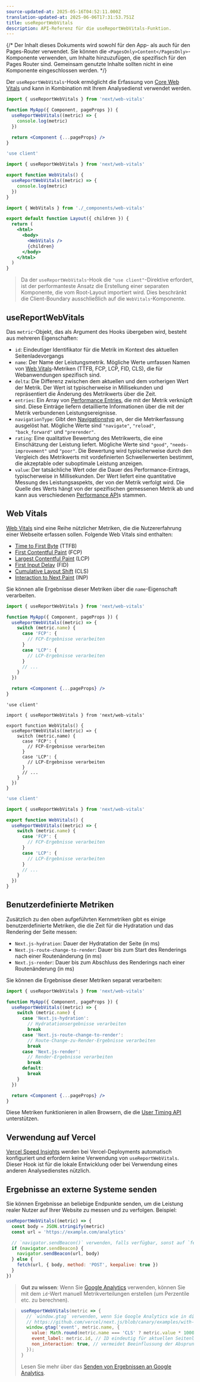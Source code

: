 ```yaml
---
source-updated-at: 2025-05-16T04:52:11.000Z
translation-updated-at: 2025-06-06T17:31:53.751Z
title: useReportWebVitals
description: API-Referenz für die useReportWebVitals-Funktion.
---
```


{/* Der Inhalt dieses Dokuments wird sowohl für den App- als auch für den Pages-Router verwendet. Sie können die `<PagesOnly>Content</PagesOnly>`-Komponente verwenden, um Inhalte hinzuzufügen, die spezifisch für den Pages Router sind. Gemeinsam genutzte Inhalte sollten nicht in eine Komponente eingeschlossen werden. */}

Der `useReportWebVitals`-Hook ermöglicht die Erfassung von [Core Web Vitals](https://web.dev/vitals/) und kann in Kombination mit Ihrem Analysedienst verwendet werden.

<PagesOnly>

```jsx filename="pages/_app.js"
import { useReportWebVitals } from 'next/web-vitals'

function MyApp({ Component, pageProps }) {
  useReportWebVitals((metric) => {
    console.log(metric)
  })

  return <Component {...pageProps} />
}
```

</PagesOnly>

<AppOnly>

```jsx filename="app/_components/web-vitals.js"
'use client'

import { useReportWebVitals } from 'next/web-vitals'

export function WebVitals() {
  useReportWebVitals((metric) => {
    console.log(metric)
  })
}
```

```jsx filename="app/layout.js"
import { WebVitals } from './_components/web-vitals'

export default function Layout({ children }) {
  return (
    <html>
      <body>
        <WebVitals />
        {children}
      </body>
    </html>
  )
}
```

> Da der `useReportWebVitals`-Hook die `"use client"`-Direktive erfordert, ist der performanteste Ansatz die Erstellung einer separaten Komponente, die vom Root-Layout importiert wird. Dies beschränkt die Client-Boundary ausschließlich auf die `WebVitals`-Komponente.

</AppOnly>

## useReportWebVitals

Das `metric`-Objekt, das als Argument des Hooks übergeben wird, besteht aus mehreren Eigenschaften:

- `id`: Eindeutiger Identifikator für die Metrik im Kontext des aktuellen Seitenladevorgangs
- `name`: Der Name der Leistungsmetrik. Mögliche Werte umfassen Namen von [Web Vitals](#web-vitals)-Metriken (TTFB, FCP, LCP, FID, CLS), die für Webanwendungen spezifisch sind.
- `delta`: Die Differenz zwischen dem aktuellen und dem vorherigen Wert der Metrik. Der Wert ist typischerweise in Millisekunden und repräsentiert die Änderung des Metrikwerts über die Zeit.
- `entries`: Ein Array von [Performance Entries](https://developer.mozilla.org/docs/Web/API/PerformanceEntry), die mit der Metrik verknüpft sind. Diese Einträge liefern detaillierte Informationen über die mit der Metrik verbundenen Leistungsereignisse.
- `navigationType`: Gibt den [Navigationstyp](https://developer.mozilla.org/docs/Web/API/PerformanceNavigationTiming/type) an, der die Metrikerfassung ausgelöst hat. Mögliche Werte sind `"navigate"`, `"reload"`, `"back_forward"` und `"prerender"`.
- `rating`: Eine qualitative Bewertung des Metrikwerts, die eine Einschätzung der Leistung liefert. Mögliche Werte sind `"good"`, `"needs-improvement"` und `"poor"`. Die Bewertung wird typischerweise durch den Vergleich des Metrikwerts mit vordefinierten Schwellenwerten bestimmt, die akzeptable oder suboptimale Leistung anzeigen.
- `value`: Der tatsächliche Wert oder die Dauer des Performance-Eintrags, typischerweise in Millisekunden. Der Wert liefert eine quantitative Messung des Leistungsaspekts, der von der Metrik verfolgt wird. Die Quelle des Werts hängt von der spezifischen gemessenen Metrik ab und kann aus verschiedenen [Performance API](https://developer.mozilla.org/docs/Web/API/Performance_API)s stammen.

## Web Vitals

[Web Vitals](https://web.dev/vitals/) sind eine Reihe nützlicher Metriken, die die Nutzererfahrung einer Webseite erfassen sollen. Folgende Web Vitals sind enthalten:

- [Time to First Byte](https://developer.mozilla.org/docs/Glossary/Time_to_first_byte) (TTFB)
- [First Contentful Paint](https://developer.mozilla.org/docs/Glossary/First_contentful_paint) (FCP)
- [Largest Contentful Paint](https://web.dev/lcp/) (LCP)
- [First Input Delay](https://web.dev/fid/) (FID)
- [Cumulative Layout Shift](https://web.dev/cls/) (CLS)
- [Interaction to Next Paint](https://web.dev/inp/) (INP)

Sie können alle Ergebnisse dieser Metriken über die `name`-Eigenschaft verarbeiten.

<PagesOnly>

```jsx filename="pages/_app.js"
import { useReportWebVitals } from 'next/web-vitals'

function MyApp({ Component, pageProps }) {
  useReportWebVitals((metric) => {
    switch (metric.name) {
      case 'FCP': {
        // FCP-Ergebnisse verarbeiten
      }
      case 'LCP': {
        // LCP-Ergebnisse verarbeiten
      }
      // ...
    }
  })

  return <Component {...pageProps} />
}
```

</PagesOnly>

<AppOnly>

```tsx filename="app/components/web-vitals.tsx" switcher
'use client'

import { useReportWebVitals } from 'next/web-vitals'

export function WebVitals() {
  useReportWebVitals((metric) => {
    switch (metric.name) {
      case 'FCP': {
        // FCP-Ergebnisse verarbeiten
      }
      case 'LCP': {
        // LCP-Ergebnisse verarbeiten
      }
      // ...
    }
  })
}
```

```jsx filename="app/components/web-vitals.js" switcher
'use client'

import { useReportWebVitals } from 'next/web-vitals'

export function WebVitals() {
  useReportWebVitals((metric) => {
    switch (metric.name) {
      case 'FCP': {
        // FCP-Ergebnisse verarbeiten
      }
      case 'LCP': {
        // LCP-Ergebnisse verarbeiten
      }
      // ...
    }
  })
}
```

</AppOnly>

<PagesOnly>

## Benutzerdefinierte Metriken

Zusätzlich zu den oben aufgeführten Kernmetriken gibt es einige benutzerdefinierte Metriken, die die Zeit für die Hydratation und das Rendering der Seite messen:

- `Next.js-hydration`: Dauer der Hydratation der Seite (in ms)
- `Next.js-route-change-to-render`: Dauer bis zum Start des Renderings nach einer Routenänderung (in ms)
- `Next.js-render`: Dauer bis zum Abschluss des Renderings nach einer Routenänderung (in ms)

Sie können die Ergebnisse dieser Metriken separat verarbeiten:

```jsx filename="pages/_app.js"
import { useReportWebVitals } from 'next/web-vitals'

function MyApp({ Component, pageProps }) {
  useReportWebVitals((metric) => {
    switch (metric.name) {
      case 'Next.js-hydration':
        // Hydratationsergebnisse verarbeiten
        break
      case 'Next.js-route-change-to-render':
        // Route-Change-zu-Render-Ergebnisse verarbeiten
        break
      case 'Next.js-render':
        // Render-Ergebnisse verarbeiten
        break
      default:
        break
    }
  })

  return <Component {...pageProps} />
}
```

Diese Metriken funktionieren in allen Browsern, die die [User Timing API](https://caniuse.com/#feat=user-timing) unterstützen.

</PagesOnly>

## Verwendung auf Vercel

[Vercel Speed Insights](https://vercel.com/docs/concepts/speed-insights) werden bei Vercel-Deployments automatisch konfiguriert und erfordern keine Verwendung von `useReportWebVitals`. Dieser Hook ist für die lokale Entwicklung oder bei Verwendung eines anderen Analysedienstes nützlich.

## Ergebnisse an externe Systeme senden

Sie können Ergebnisse an beliebige Endpunkte senden, um die Leistung realer Nutzer auf Ihrer Website zu messen und zu verfolgen. Beispiel:

```js
useReportWebVitals((metric) => {
  const body = JSON.stringify(metric)
  const url = 'https://example.com/analytics'

  // `navigator.sendBeacon()` verwenden, falls verfügbar, sonst auf `fetch()` zurückgreifen
  if (navigator.sendBeacon) {
    navigator.sendBeacon(url, body)
  } else {
    fetch(url, { body, method: 'POST', keepalive: true })
  }
})
```

> **Gut zu wissen**: Wenn Sie [Google Analytics](https://analytics.google.com/analytics/web/) verwenden, können Sie mit dem `id`-Wert manuell Metrikverteilungen erstellen (um Perzentile etc. zu berechnen).

> ```js
> useReportWebVitals(metric => {
>   // `window.gtag` verwenden, wenn Sie Google Analytics wie in diesem Beispiel initialisiert haben:
>   // https://github.com/vercel/next.js/blob/canary/examples/with-google-analytics/pages/_app.js
>   window.gtag('event', metric.name, {
>     value: Math.round(metric.name === 'CLS' ? metric.value * 1000 : metric.value), // Werte müssen Ganzzahlen sein
>     event_label: metric.id, // ID eindeutig für aktuellen Seitenladevorgang
>     non_interaction: true, // vermeidet Beeinflussung der Absprungrate
>   });
> }
> ```
>
> Lesen Sie mehr über das [Senden von Ergebnissen an Google Analytics](https://github.com/GoogleChrome/web-vitals#send-the-results-to-google-analytics).